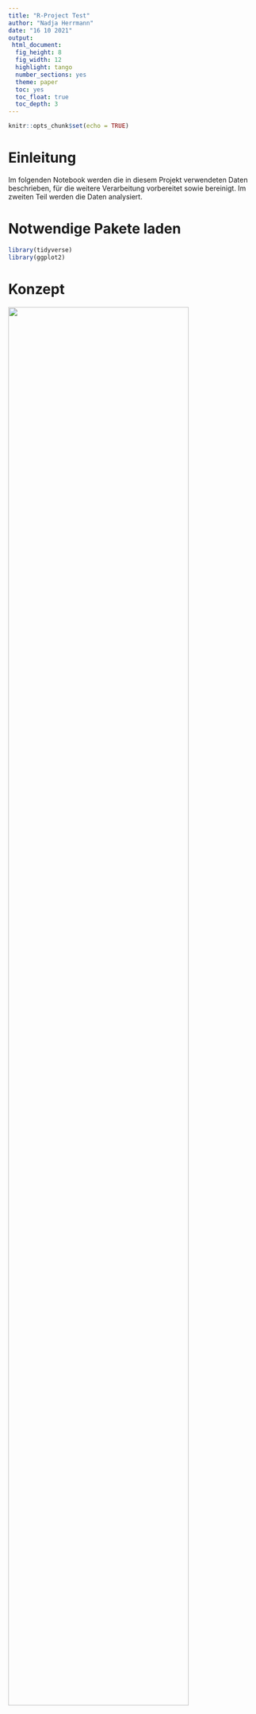 ```yaml
---
title: "R-Project Test"
author: "Nadja Herrmann"
date: "16 10 2021"
output:
 html_document:
  fig_height: 8
  fig_width: 12
  highlight: tango
  number_sections: yes
  theme: paper
  toc: yes
  toc_float: true
  toc_depth: 3
---
```


```r
knitr::opts_chunk$set(echo = TRUE)
```

# Einleitung {.sidebar}

Im folgenden Notebook werden die in diesem Projekt verwendeten Daten beschrieben, für die weitere Verarbeitung vorbereitet sowie bereinigt. Im zweiten Teil werden die Daten analysiert.

# Notwendige Pakete laden

```r
library(tidyverse)
library(ggplot2)
```

# Konzept

<img src="files/Input_R.png" style="width:85%">


# Datenbeschaffung und Beschreibung

Für das Projekt werden zwei Datensätze aus unterschiedlichen Datenquellen herangezogen. Im 
folgenden Abschnitt werden diese Datensätze und ihre Eigenschaften genauer beschrieben.

## Mobilitätsdaten (Datensatz 1) 

Google liefert mit dem Datensatz „Mobilitätsbericht“ Informationen dazu, was sich durch die Regelungen 
zur Bekämpfung der Coronakrise hinsichtlich dem Mobilitätsaufkommen geändert hat. In den 
Mobilitätsberichten werden Bewegungstrends nach Region (Bundesland) für verschiedene Kategorien 
dargestellt. Sie zeigen Änderungen für jede Kategorie in einer Region auf. Es wird die Mobilität am Tag 
des Berichts mit der des Referenztags verglichen und die Veränderung wird in Prozent aufgezeigt. Ein 
Referenztag repräsentiert einen normalen Wert für den entsprechenden Wochentag. Der Referenztag 
ist der Medianwert der fünf Wochen vom 3. Januar bis 6. Februar 2020.
Alle Mobilitätsberichte sind nach Orten aufgeschlüsselt und zeigen, wie sich die Zahl der Besuche an 
Orten wie zum Beispiel Lebensmittelgeschäften und Parks verändert hat. Die Daten von Google stehen 
unter dem folgenden [Link](https://www.google.com/covid19/mobility/?hl=de) zur Verfügung.

### Beschreibung der Variablen


| Variable            | Beschreibung    |  
| ------------------- |:---------------:|
|Country region code  |ISO Code         |
|Country region        |Land             |
|sub_region_1         |Bundesland       |
|sub_region_2         |Bundesland Zusatz|
|metro_area           |Keine Einträge|
|iso_3166_2_code      |Keine Einträge|
|census_fips_code     |Keine Einträge|
|place_id             |tbd|
|date                 |Datum|
|retail_and_recreation|Einzelhandel und Erholung|
|grocery_and_pharmacy|Lebensmittel und Apotheken|
|parks | Park (z.B.: Öffentlicher Park, Schloss, Waldgebiete|
|transit_stations |Transitstationen|
|workplaces |Arbeitsstätten|
|residential |Haus und Wohnungen|

## Impfdaten (Datensatz 2)

Die COVID-19-Impfung kann einen Wendepunkt in der Kontrolle der COVID-19-Pandemie darstellen und erfährt daher hohes Maß an öffentlicher Aufmerksamkeit. Einführung und Umsetzung der COVID-19-Impfung gehen mit besonderen Herausforderungen einher, die bei der Impfdatenerfassung zu berücksichtigen sind.

In diesem Kontext ist es Ziel des Projekts "Digitales Impfquoten-Monitoring" (DIM), tagesaktuell und bundesweit die Impfquote zu erfassen und folgend aufbereitet darzustellen. Die Daten stehen 
unter dem folgenden [Link](https://github.com/robert-koch-institut/COVID-19-Impfungen_in_Deutschland) zur Verfügung.

### Beschreibung der Variablen

| Variable      | Beschreibung  |  
| ------------- |:-------------:|
| Test          | Test          |
| col 2 is      | centered      |
| zebra stripes | are neat      |

## Bundesland_ID (Anreicherung der Daten)

### Beschreibung der Variablen

| Variable      | Beschreibung  |  
| ------------- |:-------------:|
| Test          | Test          |
| col 2 is      | centered      |
| zebra stripes | are neat      |


# Daten importieren

## Mobilitätsdaten
```r

Mobility_report <- read.csv("../Website/Daten_Input/Global_Mobility_Report.csv")
```

## Impfdaten
```r
Vaccine_report <-  read.csv("../Website/Daten_Input/Aktuell_Deutschland_Bundeslaender_COVID-19-Impfungen.csv")
#Vaccine_report
```

## Bundesland_ID

```r
ID <- read.csv("../Website/Daten_Input/Bundesland.csv", sep = ";")
```

```r
Vaccine <- read.csv("../Website/Daten_Input/germany_vaccinations_by_state.tsv", sep = '\t', header = TRUE)
#Vaccine
```

```r
Vaccine_Zeitreihe <- read.csv("../Website/Daten_Input/germany_vaccinations_timeseries_v2.tsv", sep = '\t', header = TRUE)
#Vaccine_Zeitreihe
```


# Datenexploration

## Mobility_report

```r
glimpse(Mobility_report)
```

```r
no_cols<- ncol(Mobility_report)
#no_cols
```

```r
no_rows<-nrow(Mobility_report)
#no_rows
```

Die Mobilitätsdaten bestehen aus `r no_cols` Spalten und `r no_rows` Zeilen.


```r
#is.na(Mobility_report)
```

```r
Mobility_report %>% 
  select(date) %>% 
  summarise(max = max(date, na.rm = TRUE), min = min(date, na.rm = TRUE)) 
```


```r
no_country <- Mobility_report %>% 
              count(country_region_code, sort = TRUE)
##no_country
```

Es werden die Mobilitätsdaten von 135 Ländern in dem Datensatz betrachtet.

```r
top_country <- Mobility_report %>% 
              count(country_region, sort = TRUE) %>% 
              slice(1:5)

#top_country
```

Die Länder für die es am meisten Mobilitätsdaten gibt, also die meisten Tage aufgenommen wurden, sind USA, Brasilien, Indien, Türkei und Argentinien.

```r
Mobility_report %>% 
  group_by(country_region) %>% 
  summarise(med=mean(retail_and_recreation_percent_change_from_baseline, na.rm = TRUE),
            min=min(retail_and_recreation_percent_change_from_baseline, na.rm = TRUE),
            max=max(retail_and_recreation_percent_change_from_baseline, na.rm = TRUE)) %>%
  arrange(desc(med)) %>% 
  slice(1:5)
```

Wird das Attribut "retail_and_recreation_percent_change_from_baseline" genauer betrachtet fällt auf, dass die Abweichung entgegen des Referenzwertes in den positiven Bereich sowie in den negativen Bereich in den Ländern Yemen, Libya, Niger, Afghanistan und Papua New Guinea sehr hoch ist. Das bedeutet, dass an bestimmten Tagen im Bereich Einzelhandel das Mobilitätsaufkommen sehr hoch entgegen des Referenzwertes oder sehr niedrig war.

```r
Mobility_report %>% 
  group_by(country_region) %>% 
  summarise(med=mean(grocery_and_pharmacy_percent_change_from_baseline, na.rm = TRUE),
            min=min(grocery_and_pharmacy_percent_change_from_baseline, na.rm = TRUE),
            max=max(grocery_and_pharmacy_percent_change_from_baseline, na.rm = TRUE)) %>%
  arrange(desc(med)) %>% 
  slice(1:5)
```

Im Vergleich zu der Kategorie Einzelhandel und Freizeit ist in der Kategorie Lebensmittel und Apotheke die Verteilung für die Länder Libya, Mongolia, Ägypten, Burkina Faso und Yemen in den positiven Bereich höher. Bedeutet, dass das Mobilitätsaufkommen im Vergleich zum Referenzwert in den positiven Bereich stark abweicht und die Bewohner in dieser Kategorie trotz Corona vermehrt unterwegs waren.


```r
Mobility_report %>% 
  group_by(country_region) %>% 
  summarise(med=mean(workplaces_percent_change_from_baseline, na.rm = TRUE),
            min=min(workplaces_percent_change_from_baseline, na.rm = TRUE),
            max=max(workplaces_percent_change_from_baseline, na.rm = TRUE)) %>%
  arrange(desc(med)) %>% 
  slice(1:5)
```

Ein anderes extrem ist bei der Kategorie Arbeitsstätte zu beobachten. Über den gesamten Betrachtungszeitraum scheint im Mittel die Anzahl der Besuche am Arbeitsplatz relativ gering bzw im negativen Bereich zu sein. Insbesondere in Burkina Faso scheint die Anzahl der Besuche zu Arbeitsstätten über den Betrachtungszeitraum hinweg einen negativen Trend zu haben.
+
```r
Mobility_report %>%
    select(date, workplaces_percent_change_from_baseline, country_region) %>%
    arrange((workplaces_percent_change_from_baseline)) %>% 
    top_n(5)
```

```r
ggplot(Mobility_report %>% filter(country_region == "Yemen" | country_region == "Libya"| country_region == "Niger"), 
       aes(x = retail_and_recreation_percent_change_from_baseline)) + geom_histogram(binwidth = 25) + facet_wrap(~ country_region)
```


## Impfdaten


```r
glimpse(Vaccine_report)
```

```r
names(Vaccine_report)
```


```r
no_rows_vaccine<-nrow(Vaccine_report)
#no_rows
```

```r
no_cols_vaccine<- ncol(Vaccine_report)
#no_cols
```

Die Impfdaten bestehen aus `r no_cols_vaccine` Spalten und `r no_rows_vaccine` Zeilen. Der Datensatz enthält Informationen über das Impfdatum, das Bundesland in welchem die Impfung verabreicht wurde, den geimpften Impfstoff und die Serie aus welcher der Impfstoff vorliegt und die Anzahl der verabreichten Impfdosen.

```r
Vaccine_report %>% 
  select(Impfdatum) %>% 
  summarise(max = max(Impfdatum, na.rm = TRUE), min = min(Impfdatum, na.rm = TRUE)) 
```


```r
Vaccine_report %>% 
  count(BundeslandId_Impfort) 
```

```r
Vaccine_report %>% 
  count(Impfstoff)
```

```r
Vaccine_report %>% 
  select(Impfdatum, Anzahl) %>% 
  arrange((Anzahl)) %>% 
    top_n(5)
```

```r
Vaccine_report %>% 
  select(Anzahl, Impfdatum, BundeslandId_Impfort) %>% 
  arrange(desc(Anzahl)) %>% 
  slice(1:10)
```

```r
Vaccine_report %>% 
  select(Anzahl, Impfdatum, BundeslandId_Impfort) %>%
  arrange((Anzahl)) %>% 
  slice(1:10)
```

# Datenbereinigung und Vorbereitung

Die Datenqualität ist der wichtigste Aspekt zur optimalen und fehlerfreien Auswertung der Daten. 
Aufgrund dessen wird eine Datenvorverarbeitung in Form einer Reduzierung der Datenmenge durch 
das Eliminieren irrelevanter, fehlerhafter, doppelter, inkonsistenter, ungenauer als auch falsch 
formatierter Daten durchgeführt. In den folgenden Kapiteln wird sowohl die Bereinigung der beiden 
Datensätze als auch die Erstellung neuer, für die 
Datenauswertung relevanter Tabellen, schrittweise erläutert.

## Mobility_report


```r
mobility_germany <- Mobility_report %>% 
          filter(country_region_code %in% c("DE"))
```


```r
excluded_vars <- c("sub_region_2", "metro_area", "census_fips_code", "place_id")

mobility_germany <- select(mobility_germany, -excluded_vars)
```

```r
is.na(mobility_germany)
```

```r
mobility_germany %>% 
  group_by(sub_region_1) %>%
  count(sub_region_1)
```

```r
mobility_germany$sub_region_1 <- gsub('Ã¼', 'ü', mobility_germany$sub_region_1)
#mobility_germany
```

```r
mobility_germany <- mobility_germany %>% 
      filter(sub_region_1 != "")
```

```r
mobility_germany <- mobility_germany %>% 
      rename(sub_region = "sub_region_1",
             iso_code = "iso_3166_2_code",
             retail_and_recreation = "retail_and_recreation_percent_change_from_baseline",
             grocery_and_pharmacy = "grocery_and_pharmacy_percent_change_from_baseline",
             parks = "parks_percent_change_from_baseline",
             transit_stations = "transit_stations_percent_change_from_baseline",
             workplaces = "workplaces_percent_change_from_baseline",
             residential = "residential_percent_change_from_baseline")
```

## Vaccine_report

```r
Vaccine_report <- Vaccine_report %>% 
              rename(date = "Impfdatum")
```

```r
names(Vaccine_report)
```


```r
Vaccine_report <- Vaccine_report %>% 
                  rename(ID = "BundeslandId_Impfort")
```

```r
ID$Bundesland <- gsub('Ã¼', 'ü', ID$Bundesland)
```

```r
names(ID)
```


```r
ID <- ID %>% 
        rename(ID = "ï..ID")
```


```r
Vaccine_report <- left_join(Vaccine_report, ID, by = c("ID"))
```

```r
glimpse(Vaccine_report)
```


## Zusammenführung der Datensätze

```r
Mobility_vaccine <- merge(Vaccine_report, mobility_germany, by.x=c("date", "Bundesland"), by.y=c("date", "sub_region"))

write.csv(Mobility_vaccine, "../Website/Daten_Output/Mobility_vaccine.csv")

```


# Analyse der Daten
